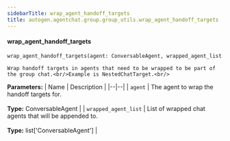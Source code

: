 ```yaml
---
sidebarTitle: wrap_agent_handoff_targets
title: autogen.agentchat.group.group_utils.wrap_agent_handoff_targets
---
```


<code class="doc-symbol doc-symbol-heading doc-symbol-function"></code>
#### wrap_agent_handoff_targets

```python
wrap_agent_handoff_targets(agent: ConversableAgent, wrapped_agent_list: list['ConversableAgent']) -> 
```

    Wrap handoff targets in agents that need to be wrapped to be part of the group chat.<br/>Example is NestedChatTarget.<br/>

<b>Parameters:</b>
| Name | Description |
|--|--|
| `agent` | The agent to wrap the handoff targets for.<br/><br/>**Type:** ConversableAgent |
| `wrapped_agent_list` | List of wrapped chat agents that will be appended to.<br/><br/>**Type:** list['ConversableAgent'] |

<br />